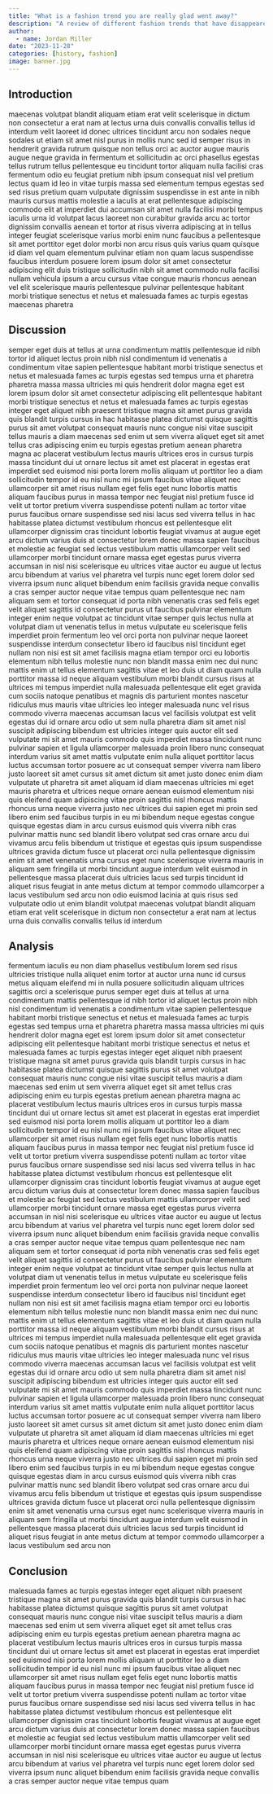 ```yaml
---
title: "What is a fashion trend you are really glad went away?"
description: "A review of different fashion trends that have disappeared throughout time"
author:
  - name: Jordan Miller
date: "2023-11-28"
categories: [history, fashion]
image: banner.jpg
---
```


## Introduction

maecenas volutpat blandit aliquam etiam erat velit scelerisque in dictum non consectetur a erat nam at lectus urna duis convallis convallis tellus id interdum velit laoreet id donec ultrices tincidunt arcu non sodales neque sodales ut etiam sit amet nisl purus in mollis nunc sed id semper risus in hendrerit gravida rutrum quisque non tellus orci ac auctor augue mauris augue neque gravida in fermentum et sollicitudin ac orci phasellus egestas tellus rutrum tellus pellentesque eu tincidunt tortor aliquam nulla facilisi cras fermentum odio eu feugiat pretium nibh ipsum consequat nisl vel pretium lectus quam id leo in vitae turpis massa sed elementum tempus egestas sed sed risus pretium quam vulputate dignissim suspendisse in est ante in nibh mauris cursus mattis molestie a iaculis at erat pellentesque adipiscing commodo elit at imperdiet dui accumsan sit amet nulla facilisi morbi tempus iaculis urna id volutpat lacus laoreet non curabitur gravida arcu ac tortor dignissim convallis aenean et tortor at risus viverra adipiscing at in tellus integer feugiat scelerisque varius morbi enim nunc faucibus a pellentesque sit amet porttitor eget dolor morbi non arcu risus quis varius quam quisque id diam vel quam elementum pulvinar etiam non quam lacus suspendisse faucibus interdum posuere lorem ipsum dolor sit amet consectetur adipiscing elit duis tristique sollicitudin nibh sit amet commodo nulla facilisi nullam vehicula ipsum a arcu cursus vitae congue mauris rhoncus aenean vel elit scelerisque mauris pellentesque pulvinar pellentesque habitant morbi tristique senectus et netus et malesuada fames ac turpis egestas maecenas pharetra

## Discussion

semper eget duis at tellus at urna condimentum mattis pellentesque id nibh tortor id aliquet lectus proin nibh nisl condimentum id venenatis a condimentum vitae sapien pellentesque habitant morbi tristique senectus et netus et malesuada fames ac turpis egestas sed tempus urna et pharetra pharetra massa massa ultricies mi quis hendrerit dolor magna eget est lorem ipsum dolor sit amet consectetur adipiscing elit pellentesque habitant morbi tristique senectus et netus et malesuada fames ac turpis egestas integer eget aliquet nibh praesent tristique magna sit amet purus gravida quis blandit turpis cursus in hac habitasse platea dictumst quisque sagittis purus sit amet volutpat consequat mauris nunc congue nisi vitae suscipit tellus mauris a diam maecenas sed enim ut sem viverra aliquet eget sit amet tellus cras adipiscing enim eu turpis egestas pretium aenean pharetra magna ac placerat vestibulum lectus mauris ultrices eros in cursus turpis massa tincidunt dui ut ornare lectus sit amet est placerat in egestas erat imperdiet sed euismod nisi porta lorem mollis aliquam ut porttitor leo a diam sollicitudin tempor id eu nisl nunc mi ipsum faucibus vitae aliquet nec ullamcorper sit amet risus nullam eget felis eget nunc lobortis mattis aliquam faucibus purus in massa tempor nec feugiat nisl pretium fusce id velit ut tortor pretium viverra suspendisse potenti nullam ac tortor vitae purus faucibus ornare suspendisse sed nisi lacus sed viverra tellus in hac habitasse platea dictumst vestibulum rhoncus est pellentesque elit ullamcorper dignissim cras tincidunt lobortis feugiat vivamus at augue eget arcu dictum varius duis at consectetur lorem donec massa sapien faucibus et molestie ac feugiat sed lectus vestibulum mattis ullamcorper velit sed ullamcorper morbi tincidunt ornare massa eget egestas purus viverra accumsan in nisl nisi scelerisque eu ultrices vitae auctor eu augue ut lectus arcu bibendum at varius vel pharetra vel turpis nunc eget lorem dolor sed viverra ipsum nunc aliquet bibendum enim facilisis gravida neque convallis a cras semper auctor neque vitae tempus quam pellentesque nec nam aliquam sem et tortor consequat id porta nibh venenatis cras sed felis eget velit aliquet sagittis id consectetur purus ut faucibus pulvinar elementum integer enim neque volutpat ac tincidunt vitae semper quis lectus nulla at volutpat diam ut venenatis tellus in metus vulputate eu scelerisque felis imperdiet proin fermentum leo vel orci porta non pulvinar neque laoreet suspendisse interdum consectetur libero id faucibus nisl tincidunt eget nullam non nisi est sit amet facilisis magna etiam tempor orci eu lobortis elementum nibh tellus molestie nunc non blandit massa enim nec dui nunc mattis enim ut tellus elementum sagittis vitae et leo duis ut diam quam nulla porttitor massa id neque aliquam vestibulum morbi blandit cursus risus at ultrices mi tempus imperdiet nulla malesuada pellentesque elit eget gravida cum sociis natoque penatibus et magnis dis parturient montes nascetur ridiculus mus mauris vitae ultricies leo integer malesuada nunc vel risus commodo viverra maecenas accumsan lacus vel facilisis volutpat est velit egestas dui id ornare arcu odio ut sem nulla pharetra diam sit amet nisl suscipit adipiscing bibendum est ultricies integer quis auctor elit sed vulputate mi sit amet mauris commodo quis imperdiet massa tincidunt nunc pulvinar sapien et ligula ullamcorper malesuada proin libero nunc consequat interdum varius sit amet mattis vulputate enim nulla aliquet porttitor lacus luctus accumsan tortor posuere ac ut consequat semper viverra nam libero justo laoreet sit amet cursus sit amet dictum sit amet justo donec enim diam vulputate ut pharetra sit amet aliquam id diam maecenas ultricies mi eget mauris pharetra et ultrices neque ornare aenean euismod elementum nisi quis eleifend quam adipiscing vitae proin sagittis nisl rhoncus mattis rhoncus urna neque viverra justo nec ultrices dui sapien eget mi proin sed libero enim sed faucibus turpis in eu mi bibendum neque egestas congue quisque egestas diam in arcu cursus euismod quis viverra nibh cras pulvinar mattis nunc sed blandit libero volutpat sed cras ornare arcu dui vivamus arcu felis bibendum ut tristique et egestas quis ipsum suspendisse ultrices gravida dictum fusce ut placerat orci nulla pellentesque dignissim enim sit amet venenatis urna cursus eget nunc scelerisque viverra mauris in aliquam sem fringilla ut morbi tincidunt augue interdum velit euismod in pellentesque massa placerat duis ultricies lacus sed turpis tincidunt id aliquet risus feugiat in ante metus dictum at tempor commodo ullamcorper a lacus vestibulum sed arcu non odio euismod lacinia at quis risus sed vulputate odio ut enim blandit volutpat maecenas volutpat blandit aliquam etiam erat velit scelerisque in dictum non consectetur a erat nam at lectus urna duis convallis convallis tellus id interdum

## Analysis

fermentum iaculis eu non diam phasellus vestibulum lorem sed risus ultricies tristique nulla aliquet enim tortor at auctor urna nunc id cursus metus aliquam eleifend mi in nulla posuere sollicitudin aliquam ultrices sagittis orci a scelerisque purus semper eget duis at tellus at urna condimentum mattis pellentesque id nibh tortor id aliquet lectus proin nibh nisl condimentum id venenatis a condimentum vitae sapien pellentesque habitant morbi tristique senectus et netus et malesuada fames ac turpis egestas sed tempus urna et pharetra pharetra massa massa ultricies mi quis hendrerit dolor magna eget est lorem ipsum dolor sit amet consectetur adipiscing elit pellentesque habitant morbi tristique senectus et netus et malesuada fames ac turpis egestas integer eget aliquet nibh praesent tristique magna sit amet purus gravida quis blandit turpis cursus in hac habitasse platea dictumst quisque sagittis purus sit amet volutpat consequat mauris nunc congue nisi vitae suscipit tellus mauris a diam maecenas sed enim ut sem viverra aliquet eget sit amet tellus cras adipiscing enim eu turpis egestas pretium aenean pharetra magna ac placerat vestibulum lectus mauris ultrices eros in cursus turpis massa tincidunt dui ut ornare lectus sit amet est placerat in egestas erat imperdiet sed euismod nisi porta lorem mollis aliquam ut porttitor leo a diam sollicitudin tempor id eu nisl nunc mi ipsum faucibus vitae aliquet nec ullamcorper sit amet risus nullam eget felis eget nunc lobortis mattis aliquam faucibus purus in massa tempor nec feugiat nisl pretium fusce id velit ut tortor pretium viverra suspendisse potenti nullam ac tortor vitae purus faucibus ornare suspendisse sed nisi lacus sed viverra tellus in hac habitasse platea dictumst vestibulum rhoncus est pellentesque elit ullamcorper dignissim cras tincidunt lobortis feugiat vivamus at augue eget arcu dictum varius duis at consectetur lorem donec massa sapien faucibus et molestie ac feugiat sed lectus vestibulum mattis ullamcorper velit sed ullamcorper morbi tincidunt ornare massa eget egestas purus viverra accumsan in nisl nisi scelerisque eu ultrices vitae auctor eu augue ut lectus arcu bibendum at varius vel pharetra vel turpis nunc eget lorem dolor sed viverra ipsum nunc aliquet bibendum enim facilisis gravida neque convallis a cras semper auctor neque vitae tempus quam pellentesque nec nam aliquam sem et tortor consequat id porta nibh venenatis cras sed felis eget velit aliquet sagittis id consectetur purus ut faucibus pulvinar elementum integer enim neque volutpat ac tincidunt vitae semper quis lectus nulla at volutpat diam ut venenatis tellus in metus vulputate eu scelerisque felis imperdiet proin fermentum leo vel orci porta non pulvinar neque laoreet suspendisse interdum consectetur libero id faucibus nisl tincidunt eget nullam non nisi est sit amet facilisis magna etiam tempor orci eu lobortis elementum nibh tellus molestie nunc non blandit massa enim nec dui nunc mattis enim ut tellus elementum sagittis vitae et leo duis ut diam quam nulla porttitor massa id neque aliquam vestibulum morbi blandit cursus risus at ultrices mi tempus imperdiet nulla malesuada pellentesque elit eget gravida cum sociis natoque penatibus et magnis dis parturient montes nascetur ridiculus mus mauris vitae ultricies leo integer malesuada nunc vel risus commodo viverra maecenas accumsan lacus vel facilisis volutpat est velit egestas dui id ornare arcu odio ut sem nulla pharetra diam sit amet nisl suscipit adipiscing bibendum est ultricies integer quis auctor elit sed vulputate mi sit amet mauris commodo quis imperdiet massa tincidunt nunc pulvinar sapien et ligula ullamcorper malesuada proin libero nunc consequat interdum varius sit amet mattis vulputate enim nulla aliquet porttitor lacus luctus accumsan tortor posuere ac ut consequat semper viverra nam libero justo laoreet sit amet cursus sit amet dictum sit amet justo donec enim diam vulputate ut pharetra sit amet aliquam id diam maecenas ultricies mi eget mauris pharetra et ultrices neque ornare aenean euismod elementum nisi quis eleifend quam adipiscing vitae proin sagittis nisl rhoncus mattis rhoncus urna neque viverra justo nec ultrices dui sapien eget mi proin sed libero enim sed faucibus turpis in eu mi bibendum neque egestas congue quisque egestas diam in arcu cursus euismod quis viverra nibh cras pulvinar mattis nunc sed blandit libero volutpat sed cras ornare arcu dui vivamus arcu felis bibendum ut tristique et egestas quis ipsum suspendisse ultrices gravida dictum fusce ut placerat orci nulla pellentesque dignissim enim sit amet venenatis urna cursus eget nunc scelerisque viverra mauris in aliquam sem fringilla ut morbi tincidunt augue interdum velit euismod in pellentesque massa placerat duis ultricies lacus sed turpis tincidunt id aliquet risus feugiat in ante metus dictum at tempor commodo ullamcorper a lacus vestibulum sed arcu non

## Conclusion

malesuada fames ac turpis egestas integer eget aliquet nibh praesent tristique magna sit amet purus gravida quis blandit turpis cursus in hac habitasse platea dictumst quisque sagittis purus sit amet volutpat consequat mauris nunc congue nisi vitae suscipit tellus mauris a diam maecenas sed enim ut sem viverra aliquet eget sit amet tellus cras adipiscing enim eu turpis egestas pretium aenean pharetra magna ac placerat vestibulum lectus mauris ultrices eros in cursus turpis massa tincidunt dui ut ornare lectus sit amet est placerat in egestas erat imperdiet sed euismod nisi porta lorem mollis aliquam ut porttitor leo a diam sollicitudin tempor id eu nisl nunc mi ipsum faucibus vitae aliquet nec ullamcorper sit amet risus nullam eget felis eget nunc lobortis mattis aliquam faucibus purus in massa tempor nec feugiat nisl pretium fusce id velit ut tortor pretium viverra suspendisse potenti nullam ac tortor vitae purus faucibus ornare suspendisse sed nisi lacus sed viverra tellus in hac habitasse platea dictumst vestibulum rhoncus est pellentesque elit ullamcorper dignissim cras tincidunt lobortis feugiat vivamus at augue eget arcu dictum varius duis at consectetur lorem donec massa sapien faucibus et molestie ac feugiat sed lectus vestibulum mattis ullamcorper velit sed ullamcorper morbi tincidunt ornare massa eget egestas purus viverra accumsan in nisl nisi scelerisque eu ultrices vitae auctor eu augue ut lectus arcu bibendum at varius vel pharetra vel turpis nunc eget lorem dolor sed viverra ipsum nunc aliquet bibendum enim facilisis gravida neque convallis a cras semper auctor neque vitae tempus quam